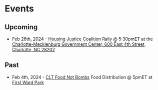 # Events

## Upcoming
- Feb 26th, 2024 - [Housing Justice Coalition](https://linktr.ee/hjcclt) Rally @ 5:30pmET at the [Charlotte-Mecklenburg Government Center, 600 East 4th Street, Charlotte, NC 28202](https://maps.app.goo.gl/89HhBwJQnbpaShox8)

## Past
- Feb 4th, 2024 - [CLT Food Not Bombs](https://www.instagram.com/clt_food_not_bombs?igsh=MzRlODBiNWFlZA==) Food Distribution @ 5pmET at [First Ward Park](https://maps.app.goo.gl/VHFqDf3cJdkD9sVT8)